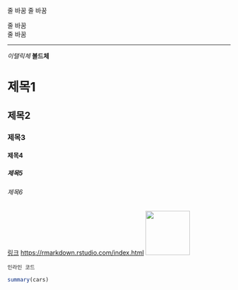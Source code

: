 <!--줄 바꿈-->
줄 바꿈
줄 바꿈

줄 바꿈  
줄 바꿈

***


<!--강조-->
*이탤릭체*
**볼드체**


<!--제목-->
# 제목1
## 제목2
### 제목3
#### 제목4
##### 제목5
###### 제목6


<!--링크-->
[링크](https://rmarkdown.rstudio.com/index.html)
<https://rmarkdown.rstudio.com/index.html>
![](C:/Rstudy/image.png){width=100px, height=100px}


<!--인라인 코드-->
`인라인 코드`


<!--코드 청크-->
```{r cars}
summary(cars)
```